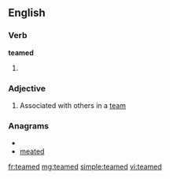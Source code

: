 ==English==

===Verb===
'''teamed'''

# {{past of|[[team]]}}

===Adjective===
{{en-adj|-}}

# Associated with others in a [[team]]

===Anagrams===
* {{alphagram|adeemt}}
* [[meated#English|meated]]

[[fr:teamed]]
[[mg:teamed]]
[[simple:teamed]]
[[vi:teamed]]
